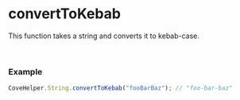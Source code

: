 
<Meta
  title="Helpers/CoveHelper/String/convertToKebab"
/>

# convertToKebab
This function takes a string and converts it to kebab-case.

&nbsp;
### Example
```js
CoveHelper.String.convertToKebab("fooBarBaz"); // "foo-bar-baz"
```
